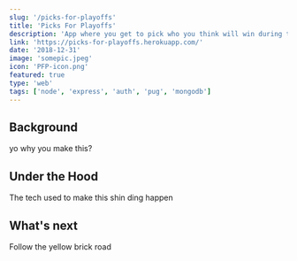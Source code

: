 ```yaml
---
slug: '/picks-for-playoffs'
title: 'Picks For Playoffs'
description: 'App where you get to pick who you think will win during the NFL playoffs 🏈'
link: 'https://picks-for-playoffs.herokuapp.com/'
date: '2018-12-31'
image: 'somepic.jpeg'
icon: 'PFP-icon.png'
featured: true
type: 'web'
tags: ['node', 'express', 'auth', 'pug', 'mongodb']
---
```


## Background

yo why you make this?

## Under the Hood

The tech used to make this shin ding happen

## What's next

Follow the yellow brick road
